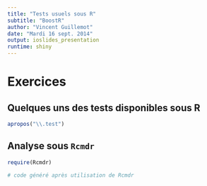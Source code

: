 ```yaml
---
title: "Tests usuels sous R"
subtitle: "BoostR"
author: "Vincent Guillemot"
date: "Mardi 16 sept. 2014"
output: ioslides_presentation
runtime: shiny
---
```


# Exercices

## Quelques uns des tests disponibles sous R {.smaller}

```r
apropos("\\.test")
```


## Analyse sous `Rcmdr`

```r
require(Rcmdr)
```

```r
# code généré après utilisation de Rcmdr
```




